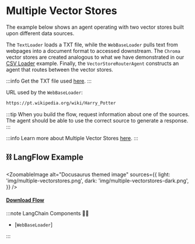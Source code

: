 # Multiple Vector Stores


The example below shows an agent operating with two vector stores built upon different data sources.

The `TextLoader` loads a TXT file, while the `WebBaseLoader` pulls text from webpages into a document format to accessed downstream. The `Chroma` vector stores are created analogous to what we have demonstrated in our [CSV Loader](docs/csv-loader.mdx) example. Finally, the `VectorStoreRouterAgent` constructs an agent that routes between the vector stores.


:::info
Get the TXT file used [here](https://github.com/hwchase17/chat-your-data/blob/master/state_of_the_union.txt).
:::

URL used by the `WebBaseLoader`:
```txt
https://pt.wikipedia.org/wiki/Harry_Potter
```

:::tip
When you build the flow, request information about one of the sources. The agent should be able to use the correct source to generate a response.
:::

:::info
Learn more about Multiple Vector Stores [here](https://python.langchain.com/en/latest/modules/agents/toolkits/examples/vectorstore.html?highlight=Multiple%20Vector%20Stores#multiple-vectorstores).
:::


## ⛓️ LangFlow Example



<ZoomableImage
  alt="Docusaurus themed image"
  sources={{
    light: 'img/multiple-vectorstores.png',
    dark: 'img/multiple-vectorstores-dark.png',
  }}
/>

 #### <a target="\_blank" href="json_files/Multiple_Vector_Stores.json" download>Download Flow</a>

:::note LangChain Components 🦜🔗
- [`WebBaseLoader`]

:::